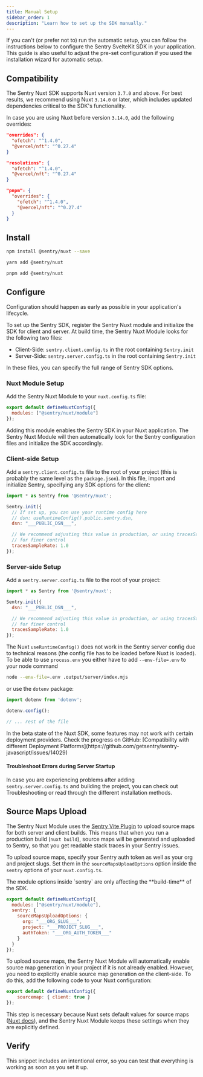 ```yaml
---
title: Manual Setup
sidebar_order: 1
description: "Learn how to set up the SDK manually."
---
```


If you can't (or prefer not to) run the <PlatformLink to="/#install">automatic setup</PlatformLink>, you can follow the instructions below to configure the Sentry SvelteKit SDK in your application. This guide is also useful to adjust the pre-set configuration if you used the installation wizard for automatic setup.

## Compatibility

The Sentry Nuxt SDK supports Nuxt version `3.7.0` and above. For best results, we recommend
using Nuxt `3.14.0` or later, which includes updated dependencies critical to the SDK's functionality.

In case you are using Nuxt before version `3.14.0`, add the following overrides:

```json {tabTitle:npm} {filename:package.json}
"overrides": {
  "ofetch": "^1.4.0",
  "@vercel/nft": "^0.27.4"
}
```

```json {tabTitle:yarn} {filename:package.json}
"resolutions": {
  "ofetch": "^1.4.0",
  "@vercel/nft": "^0.27.4"
}
```

```json {tabTitle:pnpm} {filename:package.json}
"pnpm": {
  "overrides": {
    "ofetch": "^1.4.0",
    "@vercel/nft": "^0.27.4"
  }
}
```

## Install

```bash {tabTitle:npm}
npm install @sentry/nuxt --save
```

```bash {tabTitle:yarn}
yarn add @sentry/nuxt
```

```bash {tabTitle:pnpm}
pnpm add @sentry/nuxt
```

## Configure

Configuration should happen as early as possible in your application's lifecycle.

To set up the Sentry SDK, register the Sentry Nuxt module and initialize the SDK for client and server. At build time, the Sentry Nuxt Module looks for the following two files:

- Client-Side: `sentry.client.config.ts` in the root containing `Sentry.init`
- Server-Side: `sentry.server.config.ts` in the root containing `Sentry.init`

In these files, you can specify the full range of <PlatformLink to="/configuration/options">Sentry SDK options</PlatformLink>.


### Nuxt Module Setup

Add the Sentry Nuxt Module to your `nuxt.config.ts` file:

```javascript {filename:nuxt.config.ts}
export default defineNuxtConfig({
  modules: ["@sentry/nuxt/module"]
});
```

Adding this module enables the Sentry SDK in your Nuxt application. The Sentry Nuxt Module will then automatically look for the Sentry configuration files and initialize the SDK accordingly.

### Client-side Setup

Add a `sentry.client.config.ts` file to the root of your project (this is probably the same level as the `package.json`). In this file, import and initialize Sentry, specifying any SDK options for the client:

```javascript {filename:sentry.client.config.ts}
import * as Sentry from '@sentry/nuxt';

Sentry.init({
  // If set up, you can use your runtime config here
  // dsn: useRuntimeConfig().public.sentry.dsn,
  dsn: "___PUBLIC_DSN___",

  // We recommend adjusting this value in production, or using tracesSampler
  // for finer control
  tracesSampleRate: 1.0
});
```

### Server-side Setup

Add a `sentry.server.config.ts` file to the root of your project:

```javascript {filename:sentry.server.config.ts}
import * as Sentry from '@sentry/nuxt';

Sentry.init({
  dsn: "___PUBLIC_DSN___",

  // We recommend adjusting this value in production, or using tracesSampler
  // for finer control
  tracesSampleRate: 1.0
});
```

The Nuxt `useRuntimeConfig()` does not work in the Sentry server config due to technical reasons (the config file has to
be loaded before Nuxt is loaded). To be able to use `process.env` you either have to add `--env-file=.env` to your node command

```bash {tabTitle: node}
node --env-file=.env .output/server/index.mjs
```

or use the `dotenv` package:

```javascript {tabTitle: Server Config} {filename:sentry.server.config.ts} {1,3}
import dotenv from 'dotenv';

dotenv.config();

// ... rest of the file
```

<Alert level="warning">
  In the beta state of the Nuxt SDK, some features may not work with certain deployment providers. Check the progress on GitHub: [Compatibility with different Deployment Platforms](https://github.com/getsentry/sentry-javascript/issues/14029)
</Alert>

#### Troubleshoot Errors during Server Startup

In case you are experiencing problems after adding `sentry.server.config.ts` and building the project, you can check out <PlatformLink to="/troubleshooting">Troubleshooting</PlatformLink>
or read through the different <PlatformLink to="/install">installation methods</PlatformLink>.

## Source Maps Upload

The Sentry Nuxt Module uses the [Sentry Vite Plugin](https://www.npmjs.com/package/@sentry/vite-plugin) to upload source maps for both server and client builds.
This means that when you run a production build (`nuxt build`), source maps will be generated and uploaded to Sentry, so that you get readable stack traces in your Sentry issues.

To upload source maps, specify your Sentry auth token as well as your org and project slugs. Set them in the `sourceMapsUploadOptions` option
inside the `sentry` options of your `nuxt.config.ts`.

<Alert level="info">
  The module options inside `sentry` are only affecting the **build-time** of the SDK.
</Alert>

<OrgAuthTokenNote />

```javascript {filename:nuxt.config.ts} {3-9}
export default defineNuxtConfig({
  modules: ["@sentry/nuxt/module"],
  sentry: {
    sourceMapsUploadOptions: {
      org: "___ORG_SLUG___",
      project: "___PROJECT_SLUG___",
      authToken: "___ORG_AUTH_TOKEN___"
    }
  }
});
```

To upload source maps, the Sentry Nuxt Module will automatically enable source map generation in your project if it is not already enabled.
However, you need to explicitly enable source map generation on the client-side. To do this, add the following code to your Nuxt configuration:

```javascript {filename:nuxt.config.ts} {2}
export default defineNuxtConfig({
    sourcemap: { client: true }
});
```

This step is necessary because Nuxt sets default values for source maps ([Nuxt docs](https://nuxt.com/docs/api/nuxt-config#sourcemap)), and the Sentry Nuxt Module keeps these settings when they are explicitly defined.

## Verify

This snippet includes an intentional error, so you can test that everything is working as soon as you set it up.

<PlatformContent includePath="getting-started-verify" />
